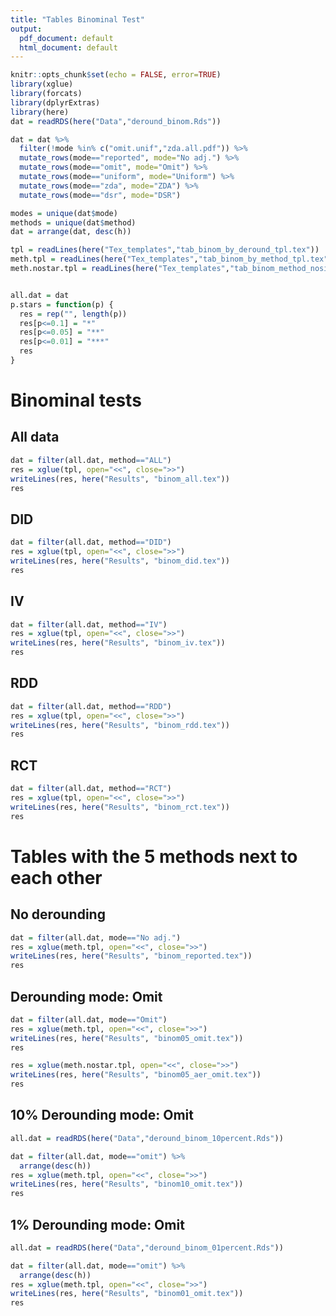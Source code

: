 ```yaml
---
title: "Tables Binominal Test"
output:
  pdf_document: default
  html_document: default
---
```


```r
knitr::opts_chunk$set(echo = FALSE, error=TRUE)
library(xglue)
library(forcats)
library(dplyrExtras)
library(here)
dat = readRDS(here("Data","deround_binom.Rds"))

dat = dat %>% 
  filter(!mode %in% c("omit.unif","zda.all.pdf")) %>%
  mutate_rows(mode=="reported", mode="No adj.") %>%
  mutate_rows(mode=="omit", mode="Omit") %>%
  mutate_rows(mode=="uniform", mode="Uniform") %>%
  mutate_rows(mode=="zda", mode="ZDA") %>%
  mutate_rows(mode=="dsr", mode="DSR")

modes = unique(dat$mode)
methods = unique(dat$method)
dat = arrange(dat, desc(h))

tpl = readLines(here("Tex_templates","tab_binom_by_deround_tpl.tex"))
meth.tpl = readLines(here("Tex_templates","tab_binom_by_method_tpl.tex"))
meth.nostar.tpl = readLines(here("Tex_templates","tab_binom_method_nosig_tpl.tex"))


all.dat = dat
p.stars = function(p) {
  res = rep("", length(p))
  res[p<=0.1] = "*"
  res[p<=0.05] = "**"
  res[p<=0.01] = "***"
  res
}

```

# Binominal tests

## All data

```r
dat = filter(all.dat, method=="ALL")
res = xglue(tpl, open="<<", close=">>")
writeLines(res, here("Results", "binom_all.tex"))
res
```


## DID

```r
dat = filter(all.dat, method=="DID")
res = xglue(tpl, open="<<", close=">>")
writeLines(res, here("Results", "binom_did.tex"))
res
```

## IV

```r
dat = filter(all.dat, method=="IV")
res = xglue(tpl, open="<<", close=">>")
writeLines(res, here("Results", "binom_iv.tex"))
res
```


## RDD

```r
dat = filter(all.dat, method=="RDD")
res = xglue(tpl, open="<<", close=">>")
writeLines(res, here("Results", "binom_rdd.tex"))
res
```

## RCT

```r
dat = filter(all.dat, method=="RCT")
res = xglue(tpl, open="<<", close=">>")
writeLines(res, here("Results", "binom_rct.tex"))
res
```

# Tables with the 5 methods next to each other

## No derounding

```r
dat = filter(all.dat, mode=="No adj.")
res = xglue(meth.tpl, open="<<", close=">>")
writeLines(res, here("Results", "binom_reported.tex"))
res

```


## Derounding mode: Omit

```r
dat = filter(all.dat, mode=="Omit")
res = xglue(meth.tpl, open="<<", close=">>")
writeLines(res, here("Results", "binom05_omit.tex"))
res

res = xglue(meth.nostar.tpl, open="<<", close=">>")
writeLines(res, here("Results", "binom05_aer_omit.tex"))
res
```


## 10% Derounding mode: Omit

```r
all.dat = readRDS(here("Data","deround_binom_10percent.Rds"))

dat = filter(all.dat, mode=="omit") %>%
  arrange(desc(h))
res = xglue(meth.tpl, open="<<", close=">>")
writeLines(res, here("Results", "binom10_omit.tex"))
res

```


## 1% Derounding mode: Omit

```r
all.dat = readRDS(here("Data","deround_binom_01percent.Rds")) 

dat = filter(all.dat, mode=="omit") %>%
  arrange(desc(h))
res = xglue(meth.tpl, open="<<", close=">>")
writeLines(res, here("Results", "binom01_omit.tex"))
res

```
